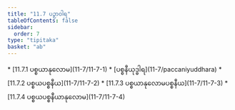 ```yaml
---
title: "11.7 ပဉှာဝါရ"
tableOfContents: false
sidebar:
  order: 7
type: "tipitaka"
basket: "ab"
---
```



<DynamicBreadcrumb />



<TableOfContents>
* [11.7.1 ပစ္စယာနုလောမ](11-7/11-7-1)
* [ပစ္စနီယုဒ္ဓါရ](11-7/paccaniyuddhara)
* [11.7.2 ပစ္စယပစ္စနီယ](11-7/11-7-2)
* [11.7.3 ပစ္စယာနုလောမပစ္စနီယ](11-7/11-7-3)
* [11.7.4 ပစ္စယပစ္စနီယာနုလောမ](11-7/11-7-4)
</TableOfContents>